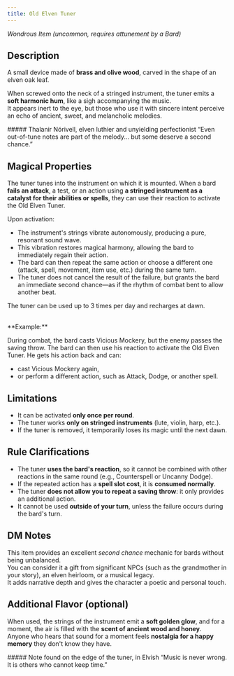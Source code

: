 ```yaml
---
title: Old Elven Tuner
---
```



*Wondrous Item (uncommon, requires attunement by a Bard)*

<MaskedImage src="https://cdn.leonardo.ai/users/e9df9e5e-8c47-4d7f-87b3-195ea30587b1/generations/8fe08715-3ed1-460b-b035-2dc82cac317d/Phoenix_10_A_small_ancient_elven_tuner_made_of_brass_and_olive_2.jpg" mask="8"/>

## Description
A small device made of **brass and olive wood**, carved in the shape of an elven oak leaf.  

When screwed onto the neck of a stringed instrument, the tuner emits a **soft harmonic hum**, like a sigh accompanying the music.  
It appears inert to the eye, but those who use it with sincere intent perceive an echo of ancient, sweet, and melancholic melodies.

<DescriptiveBox>
##### Thalanir Nórivell, elven luthier and unyielding perfectionist
“Even out-of-tune notes are part of the melody... but some deserve a second chance.”
</DescriptiveBox>

## Magical Properties

The tuner tunes into the instrument on which it is mounted.
When a bard **fails an attack**, a test, or an action using **a stringed instrument as a catalyst for their abilities or spells**, they can use their reaction to activate the Old Elven Tuner.

Upon activation:
- The instrument's strings vibrate autonomously, producing a pure, resonant sound wave.
- This vibration restores magical harmony, allowing the bard to immediately regain their action.
- The bard can then repeat the same action or choose a different one (attack, spell, movement, item use, etc.) during the same turn.
- The tuner does not cancel the result of the failure, but grants the bard an immediate second chance—as if the rhythm of combat bent to allow another beat.

The tuner can be used up to 3 times per day and recharges at dawn.

<br/>
<NoteBox>
**Example:**

During combat, the bard casts Vicious Mockery, but the enemy passes the saving throw.
The bard can then use his reaction to activate the Old Elven Tuner.
He gets his action back and can:
- cast Vicious Mockery again,
- or perform a different action, such as Attack, Dodge, or another spell.
</NoteBox>


## Limitations
- It can be activated **only once per round**.  
- The tuner works **only on stringed instruments** (lute, violin, harp, etc.).  
- If the tuner is removed, it temporarily loses its magic until the next dawn.

## Rule Clarifications
- The tuner **uses the bard's reaction**, so it cannot be combined with other reactions in the same round (e.g., Counterspell or Uncanny Dodge).
- If the repeated action has a **spell slot cost**, it is **consumed normally**.
- The tuner **does not allow you to repeat a saving throw**: it only provides an additional action.
- It cannot be used **outside of your turn**, unless the failure occurs during the bard's turn.

## DM Notes
This item provides an excellent *second chance* mechanic for bards without being unbalanced.  
You can consider it a gift from significant NPCs (such as the grandmother in your story), an elven heirloom, or a musical legacy.  
It adds narrative depth and gives the character a poetic and personal touch.

## Additional Flavor (optional)
When used, the strings of the instrument emit a **soft golden glow**, and for a moment, the air is filled with the **scent of ancient wood and honey**.  
Anyone who hears that sound for a moment feels **nostalgia for a happy memory** they don't know they have.

<DescriptiveBox>
##### Note found on the edge of the tuner, in Elvish
“Music is never wrong. It is others who cannot keep time.”
</DescriptiveBox>